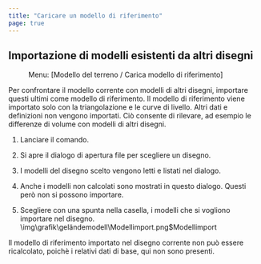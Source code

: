 ```yaml
---
title: "Caricare un modello di riferimento"
page: true
---
```

## Importazione di modelli esistenti da altri disegni
 <Menu> Menu: [Modello del terreno / Carica modello di riferimento] </Menu> 

Per confrontare il modello corrente con modelli di altri disegni, importare questi ultimi come modello di riferimento. Il modello di riferimento viene importato solo con la triangolazione e le curve di livello. Altri dati e definizioni non vengono importati.
Ci&#242; consente di rilevare, ad esempio le differenze di volume con modelli di altri disegni.


1. Lanciare il comando.

2. Si apre il dialogo di apertura file per scegliere un disegno.

3. I modelli del disegno scelto vengono letti e listati nel dialogo.

4. Anche i modelli non calcolati sono mostrati in questo dialogo. Questi per&#242; non si possono importare.

5. Scegliere con una spunta nella casella, i modelli che si vogliono importare nel disegno.<Image>\img\grafik\geländemodell\Modellimport.png$Modellimport</Image>

<Success>
Il modello di riferimento importato nel disegno corrente non pu&#242; essere ricalcolato, poich&#232; i relativi dati di base, qui non sono presenti.
</Success>

